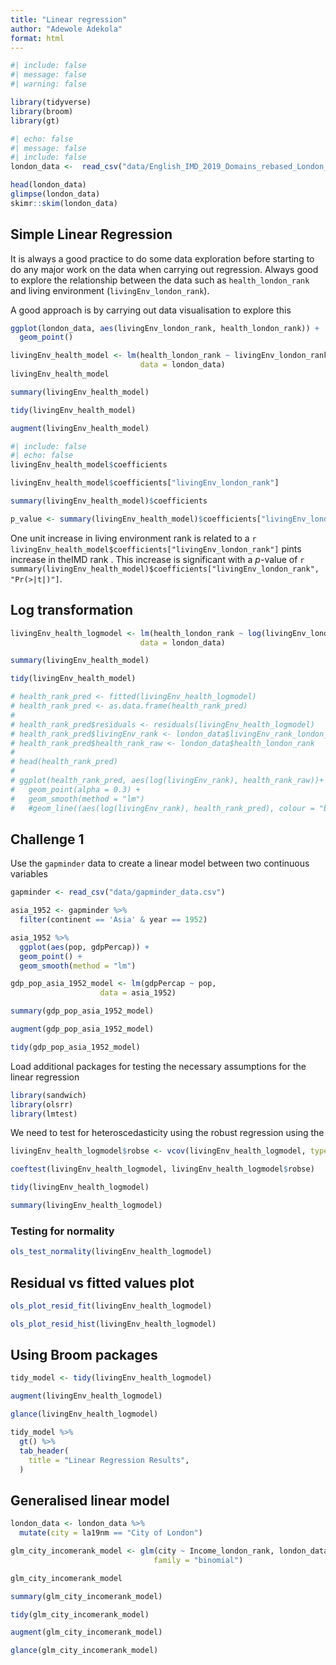 ```yaml
---
title: "Linear regression"
author: "Adewole Adekola"
format: html
---
```


```r
#| include: false
#| message: false
#| warning: false

library(tidyverse)
library(broom)
library(gt)

```


```r
#| echo: false
#| message: false
#| include: false
london_data <-  read_csv("data/English_IMD_2019_Domains_rebased_London_by_CDRC.csv")

head(london_data)
glimpse(london_data)
skimr::skim(london_data)
```

## Simple Linear Regression
It is always a good practice to do some data exploration before starting to do any major work on the data when carrying out regression. Always good to explore the relationship between the data such as `health_london_rank` and living environment (`livingEnv_london_rank`). 

A good approach is by carrying out data visualisation to explore this 

```r
ggplot(london_data, aes(livingEnv_london_rank, health_london_rank)) +
  geom_point()
```

```r
livingEnv_health_model <- lm(health_london_rank ~ livingEnv_london_rank,
                             data = london_data)
livingEnv_health_model 

summary(livingEnv_health_model)

tidy(livingEnv_health_model)

augment(livingEnv_health_model)
```

```r
#| include: false
#| echo: false
livingEnv_health_model$coefficients

livingEnv_health_model$coefficients["livingEnv_london_rank"]

summary(livingEnv_health_model)$coefficients

p_value <- summary(livingEnv_health_model)$coefficients["livingEnv_london_rank", "Pr(>|t|)"]


```
One unit increase in living environment rank is related to a `r livingEnv_health_model$coefficients["livingEnv_london_rank"]` pints increase in theIMD rank . This increase is significant with a $p$-value of `r summary(livingEnv_health_model)$coefficients["livingEnv_london_rank", "Pr(>|t|)"]`.

## Log transformation

```r
livingEnv_health_logmodel <- lm(health_london_rank ~ log(livingEnv_london_rank),
                             data = london_data)

summary(livingEnv_health_model)

tidy(livingEnv_health_model)
```


```r
# health_rank_pred <- fitted(livingEnv_health_logmodel)
# health_rank_pred <- as.data.frame(health_rank_pred)
# 
# health_rank_pred$residuals <- residuals(livingEnv_health_logmodel)
# health_rank_pred$livingEnv_rank <- london_data$livingEnv_rank_london_rank
# health_rank_pred$health_rank_raw <- london_data$health_london_rank
# 
# head(health_rank_pred)
# 
# ggplot(health_rank_pred, aes(log(livingEnv_rank), health_rank_raw))+
#   geom_point(alpha = 0.3) +
#   geom_smooth(method = "lm")
#   #geom_line((aes(log(livingEnv_rank), health_rank_pred), colour = "blue"))
```


## Challenge 1
Use the `gapminder` data to create a linear model between two continuous variables


```r
gapminder <- read_csv("data/gapminder_data.csv")

asia_1952 <- gapminder %>% 
  filter(continent == 'Asia' & year == 1952)

asia_1952 %>% 
  ggplot(aes(pop, gdpPercap)) +
  geom_point() +
  geom_smooth(method = "lm")

gdp_pop_asia_1952_model <- lm(gdpPercap ~ pop,
                    data = asia_1952)

summary(gdp_pop_asia_1952_model)

augment(gdp_pop_asia_1952_model)

tidy(gdp_pop_asia_1952_model)


```

Load additional packages for testing the necessary assumptions for the linear regression

```r
library(sandwich)
library(olsrr)
library(lmtest)
```

We need to test for heteroscedasticity using the robust regression using the 

```r
livingEnv_health_logmodel$robse <- vcov(livingEnv_health_logmodel, type = 'HCI')

coeftest(livingEnv_health_logmodel, livingEnv_health_logmodel$robse)

tidy(livingEnv_health_logmodel)

summary(livingEnv_health_logmodel)

```

### Testing for normality

```r
ols_test_normality(livingEnv_health_logmodel)
```

## Residual vs fitted values plot
```r
ols_plot_resid_fit(livingEnv_health_logmodel)

ols_plot_resid_hist(livingEnv_health_logmodel)

```


## Using Broom packages

```r
tidy_model <- tidy(livingEnv_health_logmodel)

augment(livingEnv_health_logmodel)

glance(livingEnv_health_logmodel)
```




```r

tidy_model %>%
  gt() %>%
  tab_header(
    title = "Linear Regression Results",
  )
```


## Generalised linear model

```r
london_data <- london_data %>% 
  mutate(city = la19nm == "City of London")

glm_city_incomerank_model <- glm(city ~ Income_london_rank, london_data,
                                family = "binomial")
```






```r
glm_city_incomerank_model

summary(glm_city_incomerank_model)

tidy(glm_city_incomerank_model)

augment(glm_city_incomerank_model)

glance(glm_city_incomerank_model)
```

